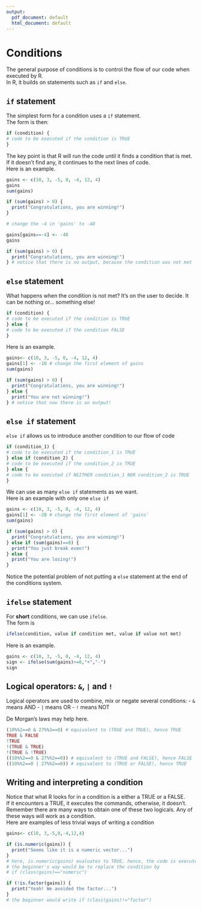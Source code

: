 ```yaml
---
output:
  pdf_document: default
  html_document: default
---
```

# Conditions {#conditions}

The general purpose of conditions is to control the flow of our code when executed by R.  
In R, it builds on statements such as `if` and `else`.

## `if` statement
The simplest form for a condition uses a `if` statement.  
The form is then:

```r 
if (condition) {
# code to be executed if the condition is TRUE
}
```

The key point is that R will run the code until it finds a condition that is met. If it doesn't find any, it continues to the next lines of code.  
Here is an example.



```r
gains <- c(10, 3, -5, 0, -4, 12, 4)
gains
sum(gains)

if (sum(gains) > 0) {
  print("Congratulations, you are winning!")
}

# change the -4 in 'gains' to -40

gains[gains==-4] <- -40
gains

if (sum(gains) > 0) {
  print("Congratulations, you are winning!")
} # notice that there is no output, because the condition was not met
```

## `else` statement

What happens when the condition is not met? It's on the user to decide. It can be nothing or... something else!

```r
if (condition) { 
# code to be executed if the condition is TRUE
} else {
# code to be executed if the condition FALSE
}
```

Here is an example.

```r
gains<- c(10, 3, -5, 0, -4, 12, 4)
gains[1] <- -10 # change the first element of gains
sum(gains)

if (sum(gains) > 0) {
  print("Congratulations, you are winning!")
} else {
  print("You are not winning!")
} # notice that now there is an output!
```

## `else if` statement

`else if` allows us to introduce another condition to our flow of code

```r
if (condition_1) { 
# code to be executed if the condition_1 is TRUE
} else if (condition_2) {
# code to be executed if the condition_2 is TRUE
} else {
# code to be executed if NEITHER condition_1 NOR condition_2 is TRUE
}
```

We can use as many `else if` statements as we want.  
Here is an example with only one `else if`
```r
gains <- c(10, 3, -5, 0, -4, 12, 4)
gains[1] <- -20 # change the first element of 'gains'
sum(gains)

if (sum(gains) > 0) {
  print("Congratulations, you are winning!")
} else if (sum(gains)==0) {
  print("You just break even!")
} else {
  print("You are losing!")
}
```

Notice the potential problem of not putting a  `else` statement at the end of the conditions system.

## `ifelse` statement

For **short** conditions, we can use `ifelse`.  
The form is
```r
ifelse(condition, value if condition met, value if value not met)
```
Here is an example.
```r
gains <- c(10, 3, -5, 0, -4, 12, 4)
sign <- ifelse(sum(gains)>=0,"+","-")
sign
```

## Logical operators: `&`, `|` and `!`
Logical operators are used to combine, mix or negate several conditions:
- `&` means AND
- `|` means OR
- `!` means NOT

De Morgan's laws may help here.

```r
(10%%2==0 & 27%%3==0) # equivalent to (TRUE and TRUE), hence TRUE
TRUE & FALSE
!TRUE 
!(TRUE & TRUE)
!(TRUE & !TRUE)
((10%%2==0 & 27%%2==0)) # equivalent to (TRUE and FALSE), hence FALSE
((10%%2==0 | 27%%2==0)) # equivalent to (TRUE or FALSE), hence TRUE
```

## Writing and interpreting a condition

Notice that what R looks for in a condition is a either a TRUE or a FALSE.  
If it encounters a TRUE, it executes the commands, otherwise, it doesn't.  
Remember there are many ways to obtain one of these two logicals. Any of these ways will work as a condition.  
Here are examples of less trivial ways of writing a condition 
```r
gains<- c(10, 3,-5,0,-4,12,4)

if (is.numeric(gains)) {
  print("Seems like it is a numeric vector...")
}
# here, is.numeric(gains) evaluates to TRUE, hence, the code is executed!
# the beginner's way would be to replace the condition by
# if (class(gains)=="numeric")

if (!is.factor(gains)) {
  print("Yeah! We avoided the factor...")
}
# the beginner would write if (class(gains)!="factor")
```

